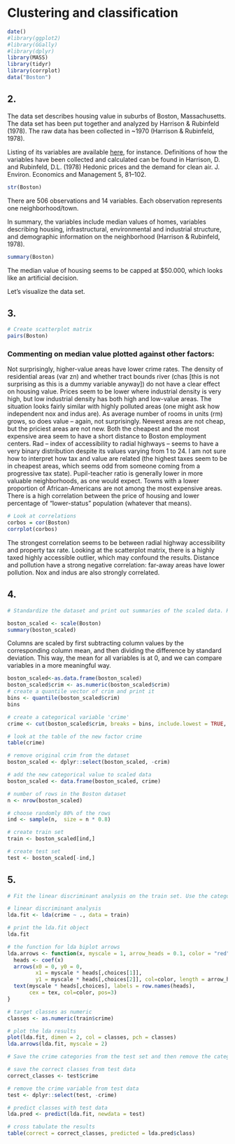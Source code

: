# Clustering and classification



```r
date()
#library(ggplot2)
#library(GGally)
#library(dplyr)
library(MASS)
library(tidyr)
library(corrplot)
data("Boston")

```

## 2. 
The data set describes housing value in suburbs of Boston, Massachusetts. The data set has been put together and analyzed by Harrison & Rubinfeld (1978). The raw data has been collected in ~1970 (Harrison & Rubinfeld, 1978).

Listing of its variables are available [here](https://stat.ethz.ch/R-manual/R-devel/library/MASS/html/Boston.html), for instance. Definitions of how the variables have been collected and calculated can be found in Harrison, D. and Rubinfeld, D.L. (1978) Hedonic prices and the demand for clean air. J. Environ. Economics and Management 5, 81–102. 

```r

str(Boston)

```
There are 506 observations and 14 variables. Each observation represents one neighborhood/town. 

In summary, the variables include median values of homes, variables describing housing, infrastructural, environmental and industrial structure, and demographic information on the neighborhood (Harrison & Rubinfeld, 1978). 

```r

summary(Boston)

```

The median value of housing seems to be capped at $50.000, which looks like an artificial decision. 

Let's visualize the data set. 

## 3. 

```r
# Create scatterplot matrix
pairs(Boston)

```
### Commenting on median value plotted against other factors: 
Not surprisingly, higher-value areas have lower crime rates. The density of residential areas (var zn) and whether tract bounds river (chas [this is not surprising as this is a dummy variable anyway]) do not have a clear effect on housing value. Prices seem to be lower where industrial density is very high, but low industrial density has both high and low-value areas. The situation looks fairly similar with highly polluted areas (one might ask how independent nox and indus are). As average number of rooms in units (rm) grows, so does value -- again, not surprisingly. 
Newest areas are not cheap, but the priciest areas are not new. Both the cheapest and the most expensive area seem to have a short distance to Boston employment centers. Rad -- index of accessibility to radial highways -- seems to have a very binary distribution despite its values varying from 1 to 24. I am not sure how to interpret how tax and value are related (the highest taxes seem to be in cheapest areas, which seems odd from someone coming from a progressive tax state). Pupil-teacher ratio is generally lower in more valuable neighborhoods, as one would expect. Towns with a lower proportion of African-Americans are not among the most expensive areas. There is a high correlation between the price of housing and lower percentage of "lower-status" population (whatever that means).


```r
# Look at correlations
corbos = cor(Boston)
corrplot(corbos)
```
The strongest correlation seems to be between radial highway accessibility and property tax rate. Looking at the scatterplot matrix, there is a highly taxed highly accessible outlier, which may confound the results. 
Distance and pollution have a strong negative correlation: far-away areas have lower pollution.
Nox and indus are also strongly correlated.

## 4. 
```r

# Standardize the dataset and print out summaries of the scaled data. How did the variables change? Create a categorical variable of the crime rate in the Boston dataset (from the scaled crime rate). Use the quantiles as the break points in the categorical variable. Drop the old crime rate variable from the dataset. Divide the dataset to train and test sets, so that 80% of the data belongs to the train set. (0-2 points)

boston_scaled <- scale(Boston)
summary(boston_scaled)
```
Columns are scaled by first subtracting column values by the corresponding column mean, and then dividing the difference by standard deviation. This way, the mean for all variables is at 0, and we can compare variables in a more meaningful way.

```r

boston_scaled<-as.data.frame(boston_scaled)
boston_scaled$crim <- as.numeric(boston_scaled$crim)
# create a quantile vector of crim and print it
bins <- quantile(boston_scaled$crim)
bins

# create a categorical variable 'crime'
crime <- cut(boston_scaled$crim, breaks = bins, include.lowest = TRUE, label=c("low","med_low","med_high","high"))

# look at the table of the new factor crime
table(crime)

# remove original crim from the dataset
boston_scaled <- dplyr::select(boston_scaled, -crim)

# add the new categorical value to scaled data
boston_scaled <- data.frame(boston_scaled, crime)

# number of rows in the Boston dataset 
n <- nrow(boston_scaled)

# choose randomly 80% of the rows
ind <- sample(n,  size = n * 0.8)

# create train set
train <- boston_scaled[ind,]

# create test set 
test <- boston_scaled[-ind,]

```

## 5. 

```r
# Fit the linear discriminant analysis on the train set. Use the categorical crime rate as the target variable and all the other variables in the dataset as predictor variables. Draw the LDA (bi)plot. (0-3 points)

# linear discriminant analysis
lda.fit <- lda(crime ~ ., data = train)

# print the lda.fit object
lda.fit

# the function for lda biplot arrows
lda.arrows <- function(x, myscale = 1, arrow_heads = 0.1, color = "red", tex = 0.75, choices = c(1,2)){
  heads <- coef(x)
  arrows(x0 = 0, y0 = 0, 
         x1 = myscale * heads[,choices[1]], 
         y1 = myscale * heads[,choices[2]], col=color, length = arrow_heads)
  text(myscale * heads[,choices], labels = row.names(heads), 
       cex = tex, col=color, pos=3)
}

# target classes as numeric
classes <- as.numeric(train$crime)

# plot the lda results
plot(lda.fit, dimen = 2, col = classes, pch = classes)
lda.arrows(lda.fit, myscale = 2)


```



```r
# Save the crime categories from the test set and then remove the categorical crime variable from the test dataset. Then predict the classes with the LDA model on the test data. Cross tabulate the results with the crime categories from the test set. Comment on the results. (0-3 points)

# save the correct classes from test data
correct_classes <- test$crime

# remove the crime variable from test data
test <- dplyr::select(test, -crime)

# predict classes with test data
lda.pred <- predict(lda.fit, newdata = test)

# cross tabulate the results
table(correct = correct_classes, predicted = lda.pred$class)

```

